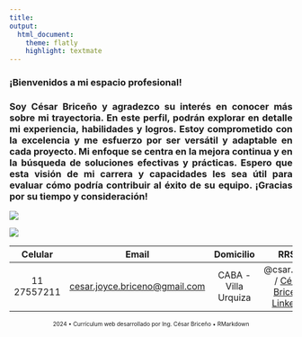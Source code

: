 ---
title: 
output:
  html_document:
    theme: flatly
    highlight: textmate
---

<style>
body {
  text-align: justify;
}
</style>

### ¡Bienvenidos a mi espacio profesional!

### Soy César Briceño y agradezco su interés en conocer más sobre mi trayectoria. En este perfil, podrán explorar en detalle mi experiencia, habilidades y logros. Estoy comprometido con la excelencia y me esfuerzo por ser versátil y adaptable en cada proyecto. Mi enfoque se centra en la mejora continua y en la búsqueda de soluciones efectivas y prácticas. Espero que esta visión de mi carrera y capacidades les sea útil para evaluar cómo podría contribuir al éxito de su equipo. ¡Gracias por su tiempo y consideración!


![](IMÁGENES/logo1.png)

![](IMÁGENES/Contacto.png)

|   Celular   |                                     Email                                      |      Domicilio       |                             RRSS                             |
|:---------------:|:---------------:|:--------------------:|:---------------:|
| 11 27557211 | [cesar.joyce.briceno\@gmail.com](mailto:cesar.joyce.briceno@gmail.com){.email} | CABA - Villa Urquiza | @csar.joyce / [César Briceño LinkedIn](www.linkedin.com/in/césar-briceño) |


<footer style="text-align: center;">
<p style="font-size: x-small;"> 2024 • Currículum web desarrollado por Ing. César Briceño  • RMarkdown </p>
</footer>
